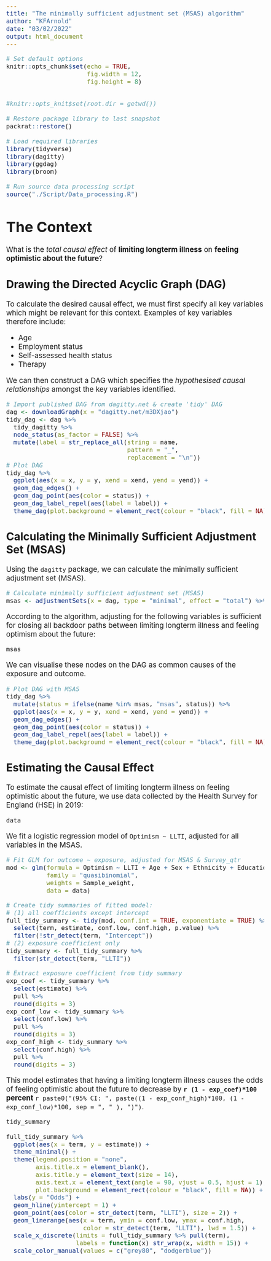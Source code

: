 ```yaml
---
title: "The minimally sufficient adjustment set (MSAS) algorithm"
author: "KFArnold"
date: "03/02/2022"
output: html_document
---
```


<style type="text/css">
  body{
  font-size: 14pt;
}
</style>

```r
# Set default options
knitr::opts_chunk$set(echo = TRUE,
                      fig.width = 12, 
                      fig.height = 8)


#knitr::opts_knit$set(root.dir = getwd())

# Restore package library to last snapshot
packrat::restore()

# Load required libraries
library(tidyverse)
library(dagitty)
library(ggdag)
library(broom)

# Run source data processing script
source("./Script/Data_processing.R")
```

# The Context

What is the *total causal effect* of **limiting longterm illness** on **feeling optimistic about the future**?

## Drawing the Directed Acyclic Graph (DAG)

To calculate the desired causal effect, we must first specify all key variables which might be relevant for this context. Examples of key variables therefore include:

* Age
* Employment status
* Self-assessed health status
* Therapy

We can then construct a DAG which specifies the *hypothesised causal relationships* amongst the key variables identified.

```r
# Import published DAG from dagitty.net & create 'tidy' DAG 
dag <- downloadGraph(x = "dagitty.net/m3DXjao") 
tidy_dag <- dag %>%
  tidy_dagitty %>%
  node_status(as_factor = FALSE) %>%
  mutate(label = str_replace_all(string = name, 
                                 pattern = "_", 
                                 replacement = "\n")) 
# Plot DAG
tidy_dag %>%
  ggplot(aes(x = x, y = y, xend = xend, yend = yend)) +
  geom_dag_edges() +
  geom_dag_point(aes(color = status)) + 
  geom_dag_label_repel(aes(label = label)) +
  theme_dag(plot.background = element_rect(colour = "black", fill = NA))
```

## Calculating the Minimally Sufficient Adjustment Set (MSAS)

Using the `dagitty` package, we can calculate the minimally sufficient adjustment set (MSAS).

```r
# Calculate minimally sufficient adjustment set (MSAS)
msas <- adjustmentSets(x = dag, type = "minimal", effect = "total") %>% pluck(1)
```

According to the algorithm, adjusting for the following variables is sufficient for closing all backdoor paths between limiting longterm illness and feeling optimism about the future:

```r
msas
```

We can visualise these nodes on the DAG as common causes of the exposure and outcome.

```r
# Plot DAG with MSAS
tidy_dag %>%
  mutate(status = ifelse(name %in% msas, "msas", status)) %>%
  ggplot(aes(x = x, y = y, xend = xend, yend = yend)) +
  geom_dag_edges() +
  geom_dag_point(aes(color = status)) + 
  geom_dag_label_repel(aes(label = label)) +
  theme_dag(plot.background = element_rect(colour = "black", fill = NA))
```

## Estimating the Causal Effect

To estimate the causal effect of limiting longterm illness on feeling optimistic about the future, we use data collected by the Health Survey for England (HSE) in 2019:

```r
data
```

We fit a logistic regression model of `Optimism ~ LLTI`, adjusted for all variables in the MSAS.

```r
# Fit GLM for outcome ~ exposure, adjusted for MSAS & Survey_qtr
mod <- glm(formula = Optimism ~ LLTI + Age + Sex + Ethnicity + Education + BMI + Survey_qtr,
           family = "quasibinomial",
           weights = Sample_weight,
           data = data)
```

```r
# Create tidy summaries of fitted model:
# (1) all coefficients except intercept
full_tidy_summary <- tidy(mod, conf.int = TRUE, exponentiate = TRUE) %>%
  select(term, estimate, conf.low, conf.high, p.value) %>%
  filter(!str_detect(term, "Intercept"))
# (2) exposure coefficient only
tidy_summary <- full_tidy_summary %>%
  filter(str_detect(term, "LLTI"))

# Extract exposure coefficient from tidy summary
exp_coef <- tidy_summary %>% 
  select(estimate) %>% 
  pull %>% 
  round(digits = 3)
exp_conf_low <- tidy_summary %>% 
  select(conf.low) %>% 
  pull %>% 
  round(digits = 3)
exp_conf_high <- tidy_summary %>% 
  select(conf.high) %>% 
  pull %>% 
  round(digits = 3)
```

This model estimates that having a limiting longterm illness causes the odds of feeling optimistic about the future to decrease by **`r (1 - exp_coef)*100` percent** `r paste0("(95% CI: ", paste((1 - exp_conf_high)*100, (1 - exp_conf_low)*100, sep = ", " ), ")")`.

```r
tidy_summary
```

```r
full_tidy_summary %>%
  ggplot(aes(x = term, y = estimate)) +
  theme_minimal() +
  theme(legend.position = "none",
        axis.title.x = element_blank(),
        axis.title.y = element_text(size = 14),
        axis.text.x = element_text(angle = 90, vjust = 0.5, hjust = 1),
        plot.background = element_rect(colour = "black", fill = NA)) +
  labs(y = "Odds") +
  geom_hline(yintercept = 1) +
  geom_point(aes(color = str_detect(term, "LLTI"), size = 2)) +
  geom_linerange(aes(x = term, ymin = conf.low, ymax = conf.high,
                     color = str_detect(term, "LLTI"), lwd = 1.5)) +
  scale_x_discrete(limits = full_tidy_summary %>% pull(term),
                   labels = function(x) str_wrap(x, width = 15)) +
  scale_color_manual(values = c("grey80", "dodgerblue"))
```

